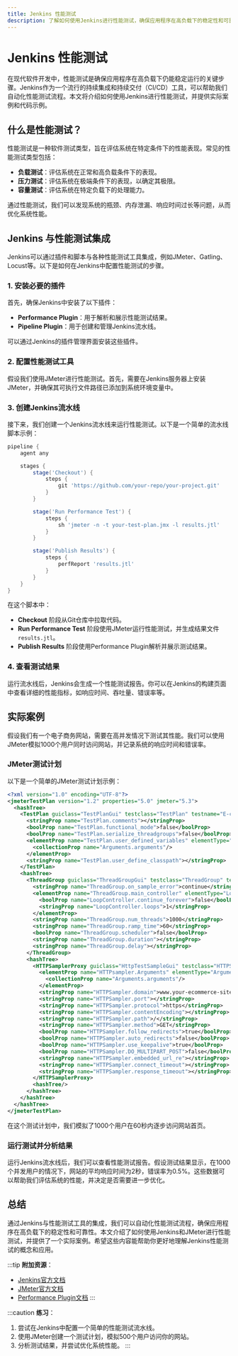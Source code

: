 ```yaml
---
title: Jenkins 性能测试
description: 了解如何使用Jenkins进行性能测试，确保应用程序在高负载下的稳定性和可靠性。本文适合初学者，包含实际案例和代码示例。
---
```


# Jenkins 性能测试

在现代软件开发中，性能测试是确保应用程序在高负载下仍能稳定运行的关键步骤。Jenkins作为一个流行的持续集成和持续交付（CI/CD）工具，可以帮助我们自动化性能测试流程。本文将介绍如何使用Jenkins进行性能测试，并提供实际案例和代码示例。

## 什么是性能测试？

性能测试是一种软件测试类型，旨在评估系统在特定条件下的性能表现。常见的性能测试类型包括：

- **负载测试**：评估系统在正常和高负载条件下的表现。
- **压力测试**：评估系统在极端条件下的表现，以确定其极限。
- **容量测试**：评估系统在特定负载下的处理能力。

通过性能测试，我们可以发现系统的瓶颈、内存泄漏、响应时间过长等问题，从而优化系统性能。

## Jenkins 与性能测试集成

Jenkins可以通过插件和脚本与各种性能测试工具集成，例如JMeter、Gatling、Locust等。以下是如何在Jenkins中配置性能测试的步骤。

### 1. 安装必要的插件

首先，确保Jenkins中安装了以下插件：

- **Performance Plugin**：用于解析和展示性能测试结果。
- **Pipeline Plugin**：用于创建和管理Jenkins流水线。

可以通过Jenkins的插件管理界面安装这些插件。

### 2. 配置性能测试工具

假设我们使用JMeter进行性能测试。首先，需要在Jenkins服务器上安装JMeter，并确保其可执行文件路径已添加到系统环境变量中。

### 3. 创建Jenkins流水线

接下来，我们创建一个Jenkins流水线来运行性能测试。以下是一个简单的流水线脚本示例：

```groovy
pipeline {
    agent any

    stages {
        stage('Checkout') {
            steps {
                git 'https://github.com/your-repo/your-project.git'
            }
        }

        stage('Run Performance Test') {
            steps {
                sh 'jmeter -n -t your-test-plan.jmx -l results.jtl'
            }
        }

        stage('Publish Results') {
            steps {
                perfReport 'results.jtl'
            }
        }
    }
}
```

在这个脚本中：

- **Checkout** 阶段从Git仓库中拉取代码。
- **Run Performance Test** 阶段使用JMeter运行性能测试，并生成结果文件 `results.jtl`。
- **Publish Results** 阶段使用Performance Plugin解析并展示测试结果。

### 4. 查看测试结果

运行流水线后，Jenkins会生成一个性能测试报告。你可以在Jenkins的构建页面中查看详细的性能指标，如响应时间、吞吐量、错误率等。

## 实际案例

假设我们有一个电子商务网站，需要在高并发情况下测试其性能。我们可以使用JMeter模拟1000个用户同时访问网站，并记录系统的响应时间和错误率。

### JMeter测试计划

以下是一个简单的JMeter测试计划示例：

```xml
<?xml version="1.0" encoding="UTF-8"?>
<jmeterTestPlan version="1.2" properties="5.0" jmeter="5.3">
  <hashTree>
    <TestPlan guiclass="TestPlanGui" testclass="TestPlan" testname="E-commerce Performance Test" enabled="true">
      <stringProp name="TestPlan.comments"></stringProp>
      <boolProp name="TestPlan.functional_mode">false</boolProp>
      <boolProp name="TestPlan.serialize_threadgroups">false</boolProp>
      <elementProp name="TestPlan.user_defined_variables" elementType="Arguments" guiclass="ArgumentsPanel" testclass="Arguments" testname="User Defined Variables" enabled="true">
        <collectionProp name="Arguments.arguments"/>
      </elementProp>
      <stringProp name="TestPlan.user_define_classpath"></stringProp>
    </TestPlan>
    <hashTree>
      <ThreadGroup guiclass="ThreadGroupGui" testclass="ThreadGroup" testname="Thread Group" enabled="true">
        <stringProp name="ThreadGroup.on_sample_error">continue</stringProp>
        <elementProp name="ThreadGroup.main_controller" elementType="LoopController" guiclass="LoopControlPanel" testclass="LoopController" testname="Loop Controller" enabled="true">
          <boolProp name="LoopController.continue_forever">false</boolProp>
          <stringProp name="LoopController.loops">1</stringProp>
        </elementProp>
        <stringProp name="ThreadGroup.num_threads">1000</stringProp>
        <stringProp name="ThreadGroup.ramp_time">60</stringProp>
        <boolProp name="ThreadGroup.scheduler">false</boolProp>
        <stringProp name="ThreadGroup.duration"></stringProp>
        <stringProp name="ThreadGroup.delay"></stringProp>
      </ThreadGroup>
      <hashTree>
        <HTTPSamplerProxy guiclass="HttpTestSampleGui" testclass="HTTPSamplerProxy" testname="HTTP Request" enabled="true">
          <elementProp name="HTTPsampler.Arguments" elementType="Arguments" guiclass="HTTPArgumentsPanel" testclass="Arguments" testname="User Defined Variables" enabled="true">
            <collectionProp name="Arguments.arguments"/>
          </elementProp>
          <stringProp name="HTTPSampler.domain">www.your-ecommerce-site.com</stringProp>
          <stringProp name="HTTPSampler.port"></stringProp>
          <stringProp name="HTTPSampler.protocol">https</stringProp>
          <stringProp name="HTTPSampler.contentEncoding"></stringProp>
          <stringProp name="HTTPSampler.path">/</stringProp>
          <stringProp name="HTTPSampler.method">GET</stringProp>
          <boolProp name="HTTPSampler.follow_redirects">true</boolProp>
          <boolProp name="HTTPSampler.auto_redirects">false</boolProp>
          <boolProp name="HTTPSampler.use_keepalive">true</boolProp>
          <boolProp name="HTTPSampler.DO_MULTIPART_POST">false</boolProp>
          <stringProp name="HTTPSampler.embedded_url_re"></stringProp>
          <stringProp name="HTTPSampler.connect_timeout"></stringProp>
          <stringProp name="HTTPSampler.response_timeout"></stringProp>
        </HTTPSamplerProxy>
        <hashTree/>
      </hashTree>
    </hashTree>
  </hashTree>
</jmeterTestPlan>
```

在这个测试计划中，我们模拟了1000个用户在60秒内逐步访问网站首页。

### 运行测试并分析结果

运行Jenkins流水线后，我们可以查看性能测试报告。假设测试结果显示，在1000个并发用户的情况下，网站的平均响应时间为2秒，错误率为0.5%。这些数据可以帮助我们评估系统的性能，并决定是否需要进一步优化。

## 总结

通过Jenkins与性能测试工具的集成，我们可以自动化性能测试流程，确保应用程序在高负载下的稳定性和可靠性。本文介绍了如何使用Jenkins和JMeter进行性能测试，并提供了一个实际案例。希望这些内容能帮助你更好地理解Jenkins性能测试的概念和应用。

:::tip
**附加资源**：
- [Jenkins官方文档](https://www.jenkins.io/doc/)
- [JMeter官方文档](https://jmeter.apache.org/usermanual/index.html)
- [Performance Plugin文档](https://plugins.jenkins.io/performance/)
:::

:::caution
**练习**：
1. 尝试在Jenkins中配置一个简单的性能测试流水线。
2. 使用JMeter创建一个测试计划，模拟500个用户访问你的网站。
3. 分析测试结果，并尝试优化系统性能。
:::